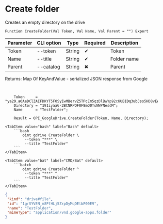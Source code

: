﻿---
sidebar_position: 5
---


# Create folder
 Creates an empty directory on the drive



`Function CreateFolder(Val Token, Val Name, Val Parent = "") Export`

  | Parameter | CLI option | Type | Required | Description |
  |-|-|-|-|-|
  | Token | --token | String | &#x2714; | Token |
  | Name | --title | String | &#x2714; | Folder name |
  | Parent | --catalog | String | &#x2716; | Parent |

  
  Returns:  Map Of KeyAndValue - serialized JSON response from Google

<br/>




```bsl title="1C:Enterprise/OneScript code example"
    Token     = "ya29.a0AeDClZAIFDKYT5FOSyIwMBervZ5TPcEm5qzDlBwYp92cKUBIDq3ubJss5HD8vEAGTlgmWaVCdgtQ1ecN26ZrdtERlCJCaR2fiiTFGXKs-...";
    Directory = "191iyaa6-2BCNRPOF0F8mQ0TuNWPNesdM";
    Name      = "TestFolder";

    Result = OPI_GoogleDrive.CreateFolder(Token, Name, Directory);
```
 

 <Tabs>
  
    <TabItem value="bash" label="Bash" default>
        ```bash
            oint gdrive CreateFolder \
             --token "***" \
             --title "TestFolder"
        ```
    </TabItem>
  
    <TabItem value="bat" label="CMD/Bat" default>
        ```batch
            oint gdrive CreateFolder ^
             --token "***" ^
             --title "TestFolder"
        ```
    </TabItem>
</Tabs>


```json title="Result"
{
 "kind": "drive#file",
 "id": "1grSYVEN_m8PfHLj5ZrpDyMqDEtbF00E9",
 "name": "TestFolder",
 "mimeType": "application/vnd.google-apps.folder"
}
```
